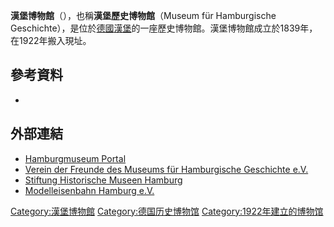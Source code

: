 {{Infobox museum
 |name          = 漢堡博物館
 | native_name      = Hamburg Museum
 | native_name_lang =de
 |image         =Hh-hamburgmuseum.jpg
 |imagesize     =200
 |caption       =
 |map_type      =
 |map_caption   =
 |coordinates   = {{coord|53.551111|9.973056|display=inline}}
 |established   =1908
 |dissolved     =
 |location      =德國漢堡
 |type          =
歷史博物館 |visitors      =
 |director      =
 |curator       =
 |publictransit =
 |website       ={{URL|www.hamburgmuseum.de}} {{in lang|en}}
}}

'''漢堡博物館'''（{{lang-de|Hamburg Museum}}），也稱'''漢堡歷史博物館'''（Museum für Hamburgische Geschichte），是位於[[德國|德國]][[漢堡|漢堡]]的一座歷史博物館。漢堡博物館成立於1839年，在1922年搬入現址。
== 參考資料 ==
* {{cite book |first1=Claudia |last1=Horbas |first2=Ortwin |last2=Pelc |title=Es brannte an allen Ecken und Enden zugleich – Hamburg 1842 Zur Ausstellung im Museum für Hamburgische Geschichte, Nov. 2002 bis Febr. 2003 |date=2002 |publisher=Boyens |location=Heide |isbn=978-3-8042-1114-8 |language=de}}

== 外部連結 ==
{{Commons category|Museum für Hamburgische Geschichte}}
*[http://www.hamburgmuseum.de/index_e.html Hamburgmuseum Portal] {{Wayback|url=http://www.hamburgmuseum.de/index_e.html |date=20120216040930 }}{{de}} 
*[http://www.hamburgmuseum.de/d/htm_d/neu/information-verein.html Verein der Freunde des Museums für Hamburgische Geschichte e.V.] {{Wayback|url=http://www.hamburgmuseum.de/d/htm_d/neu/information-verein.html |date=20130113062254 }}
*[http://www.shmh.org/ Stiftung Historische Museen Hamburg] {{Wayback|url=http://www.shmh.org/ |date=20130417025000 }}
*[https://web.archive.org/web/20121025215443/http://www.mehev.de/ Modelleisenbahn Hamburg e.V.]

[[Category:漢堡博物館|Category:漢堡博物館]]
[[Category:德国历史博物馆|Category:德国历史博物馆]]
[[Category:1922年建立的博物馆|Category:1922年建立的博物馆]]
